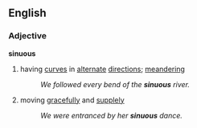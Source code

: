 ==English==
===Adjective===
'''sinuous'''
# having [[curve]]s in [[alternate]] [[direction]]s; [[meandering]]
#:''We followed every bend of the '''sinuous''' river.''
# moving [[gracefully]] and [[supplely]]
#:''We were entranced by her '''sinuous''' dance.''